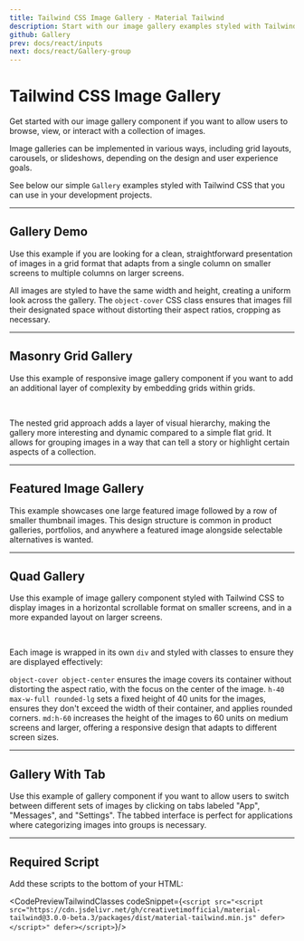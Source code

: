 ```yaml
---
title: Tailwind CSS Image Gallery - Material Tailwind
description: Start with our image gallery examples styled with Tailwind CSS if you want to allow users to browse, view, or interact with a collection of images.
github: Gallery
prev: docs/react/inputs
next: docs/react/Gallery-group
---
```


<InfoBadge />

# Tailwind CSS Image Gallery

Get started with our image gallery component if you want to allow users to browse, view, or interact with a collection of images.

Image galleries can be implemented in various ways, including grid layouts, carousels, or slideshows, depending on the design and user experience goals.

See below our simple `Gallery` examples styled with Tailwind CSS that you can use in your development projects.


---

## Gallery Demo

Use this example if you are looking for a clean, straightforward presentation of images in a grid format that adapts from a single column on smaller screens to multiple columns on larger screens.

All images are styled to have the same width and height, creating a uniform look across the gallery. The `object-cover` CSS class ensures that images fill their designated space without distorting their aspect ratios, cropping as necessary.


<PreviewWithCode relativePath="gallery/gallery-demo.tsx" language="html" />

---

## Masonry Grid Gallery

Use this example of responsive image gallery component if you want to add an additional layer of complexity by embedding grids within grids.

<PreviewWithCode relativePath="gallery/masonry-grid-gallery.tsx" language="html" />

<br />

The nested grid approach adds a layer of visual hierarchy, making the gallery more interesting and dynamic compared to a simple flat grid. It allows for grouping images in a way that can tell a story or highlight certain aspects of a collection.

---

## Featured Image Gallery

This example showcases one large featured image followed by a row of smaller thumbnail images. This design structure is common in product galleries, portfolios, and anywhere a featured image alongside selectable alternatives is wanted.

<PreviewWithCode relativePath="gallery/featured-image-gallery.tsx" language="html" />

---

## Quad Gallery

Use this example of image gallery component styled with Tailwind CSS to display images in a horizontal scrollable format on smaller screens, and in a more expanded layout on larger screens.

<PreviewWithCode relativePath="gallery/quad-gallery.tsx" language="html" />

<br />

Each image is wrapped in its own `div` and styled with classes to ensure they are displayed effectively:

`object-cover object-center` ensures the image covers its container without distorting the aspect ratio, with the focus on the center of the image.
`h-40 max-w-full rounded-lg` sets a fixed height of 40 units for the images, ensures they don't exceed the width of their container, and applies rounded corners.
`md:h-60` increases the height of the images to 60 units on medium screens and larger, offering a responsive design that adapts to different screen sizes.

---

## Gallery With Tab

Use this example of gallery component if you want to allow users to switch between different sets of images by clicking on tabs labeled "App", "Messages", and "Settings". The tabbed interface is perfect for applications where categorizing images into groups is necessary.

<PreviewWithCode relativePath="gallery/gallery-with-tab.tsx" language="html" />

---

## Required Script
Add these scripts to the bottom of your HTML:

<CodePreviewTailwindClasses codeSnippet={`<script src="<script src="https://cdn.jsdelivr.net/gh/creativetimofficial/material-tailwind@3.0.0-beta.3/packages/dist/material-tailwind.min.js" defer></script>" defer></script>`}/>
